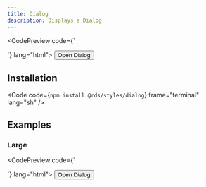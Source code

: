 ```yaml
---
title: Dialog
description: Displays a Dialog
---
```




<CodePreview code={`
   <dialog id="default-dialog" class='rkt-dialog'>
        <span class="rkt-dialog__title">Title</span>
        <p>This is a sample dialog</p>
   </dialog>
    <script>
        const dialog = document.getElementById('default-dialog');
        const dialogTrigger = document.getElementById('default-dialog-trigger');
        dialogTrigger.addEventListener('click', () => {
            dialog.showModal();
        });
    </script>
   `} lang="html">
    <dialog id="default-dialog" class='rkt-dialog'>
        <span class="rkt-dialog__title">Title</span>
        <p>This is a sample dialog</p>
    </dialog>
    <button id="default-dialog-trigger" class='bg-gray-100 border rounded-md p-2'>Open Dialog</button>
    <script>
        {`
            const dialog = document.getElementById('default-dialog');
            const dialogTrigger = document.getElementById('default-dialog-trigger');
            dialogTrigger.addEventListener('click', () => {
                dialog.showModal();
            });
        `}
    </script>
</CodePreview>

## Installation

<Code code={`npm install @rds/styles/dialog`} frame="terminal" lang="sh" />

## Examples

### Large

<CodePreview code={`
   <dialog id="large-dialog" class='rkt-dialog' data-size="lg">
        <p>This is a large dialog</p>
   </dialog>
    <script>
        const dialog = document.getElementById('large-dialog');
        const dialogTrigger = document.getElementById('large-dialog-trigger');
        dialogTrigger.addEventListener('click', () => {
            dialog.showModal();
        });
    </script>
   `} lang="html">
    <dialog id="large-dialog" class='rkt-dialog' data-size="lg">
        <p>This is a large dialog</p>
    </dialog>
    <button id="large-dialog-trigger" class='bg-gray-100 border rounded-md p-2'>Open Dialog</button>
    <script>
        {`
            const large = document.getElementById('large-dialog');
            const largeTrigger = document.getElementById('large-dialog-trigger');
            largeTrigger.addEventListener('click', () => {
                large.showModal();
            });
        `}
    </script>
</CodePreview>